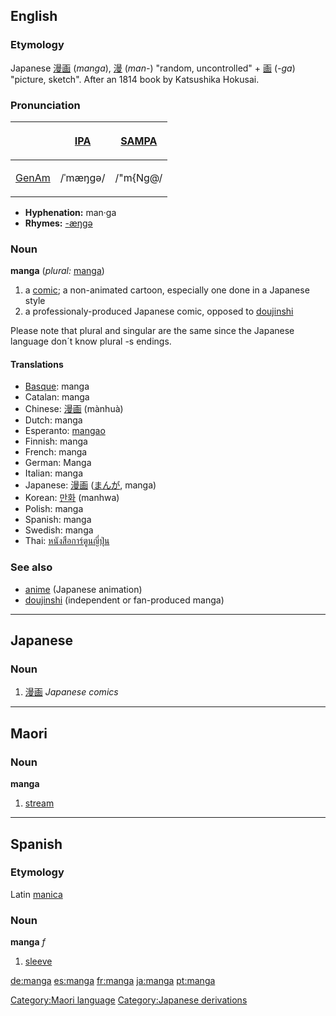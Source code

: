 ==English==
===Etymology===
Japanese [[漫画]] (''manga''), [[漫]] (''man-'') "random, uncontrolled" + [[画]] (''-ga'') "picture, sketch".  After an 1814 book by Katsushika Hokusai.

===Pronunciation===
{| border=1 cellpadding=5
! !! [[w:International Phonetic Alphabet|IPA]] !! [[w:SAMPA|SAMPA]]
|-
! [[GenAm]]
| /ˈmæŋɡə/ || /"m{Ng@/
|}

*'''Hyphenation:''' man·ga
*'''Rhymes:''' [[Rhymes:English:-æŋɡə|-æŋɡə]]

===Noun===
'''manga''' (''plural:'' [[manga]])
# a [[comic]]; a non-animated cartoon, especially one done in a Japanese style
# a professionaly-produced Japanese comic, opposed to [[doujinshi]]

Please note that plural and singular are the same since the Japanese language don´t know plural -s endings.

====Translations====
*[[Basque]]: manga
*Catalan: manga
*Chinese: [[漫画]] (mànhuà)
*Dutch: manga
*Esperanto: [[mangao]]
*Finnish: manga
*French: manga
*German: Manga
*Italian: manga
*Japanese: [[漫画]] ([[まんが]], manga)
*Korean: [[만화]] (manhwa)
*Polish: manga
*Spanish: manga
*Swedish: manga
*Thai: [[หนังสือการ์ตูนญี่ปุ่น]]

===See also===
*[[anime]] (Japanese animation)
*[[doujinshi]] (independent or fan-produced manga)

----

==Japanese==
===Noun===
{{ja-noun|r|hira=まんが}}

# [[漫画]] ''Japanese comics''

----

==Maori==
===Noun===
'''manga'''

# [[stream]]

[[Category:Maori language]]

----

==Spanish==
===Etymology===
Latin [[manica]]

===Noun===
'''manga''' ''f''

# [[sleeve]]

[[Category:Japanese derivations]]

[[de:manga]]
[[es:manga]]
[[fr:manga]]
[[ja:manga]]
[[pt:manga]]
